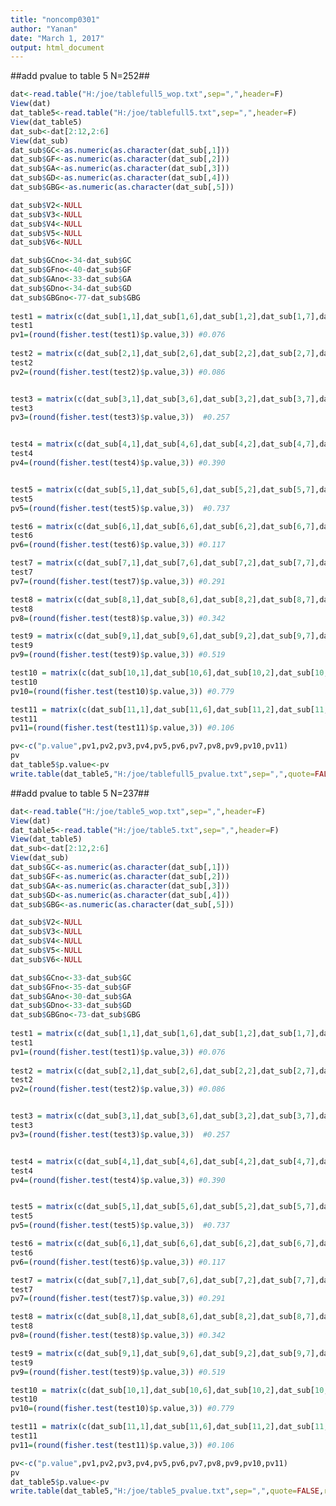 ---
title: "noncomp0301"
author: "Yanan"
date: "March 1, 2017"
output: html_document
---

##add pvalue to table 5 N=252##
```{r, echo=FALSE}
dat<-read.table("H:/joe/tablefull5_wop.txt",sep=",",header=F)
View(dat)
dat_table5<-read.table("H:/joe/tablefull5.txt",sep=",",header=F)
View(dat_table5)
dat_sub<-dat[2:12,2:6]
View(dat_sub)
dat_sub$GC<-as.numeric(as.character(dat_sub[,1]))
dat_sub$GF<-as.numeric(as.character(dat_sub[,2]))
dat_sub$GA<-as.numeric(as.character(dat_sub[,3]))
dat_sub$GD<-as.numeric(as.character(dat_sub[,4]))
dat_sub$GBG<-as.numeric(as.character(dat_sub[,5]))

dat_sub$V2<-NULL
dat_sub$V3<-NULL
dat_sub$V4<-NULL
dat_sub$V5<-NULL
dat_sub$V6<-NULL

dat_sub$GCno<-34-dat_sub$GC
dat_sub$GFno<-40-dat_sub$GF
dat_sub$GAno<-33-dat_sub$GA
dat_sub$GDno<-34-dat_sub$GD
dat_sub$GBGno<-77-dat_sub$GBG
  
test1 = matrix(c(dat_sub[1,1],dat_sub[1,6],dat_sub[1,2],dat_sub[1,7],dat_sub[1,3],dat_sub[1,8],dat_sub[1,4],dat_sub[1,9],dat_sub[1,5],dat_sub[1,10]), ncol=5)
test1
pv1=(round(fisher.test(test1)$p.value,3)) #0.076
  
test2 = matrix(c(dat_sub[2,1],dat_sub[2,6],dat_sub[2,2],dat_sub[2,7],dat_sub[2,3],dat_sub[2,8],dat_sub[2,4],dat_sub[2,9],dat_sub[2,5],dat_sub[2,10]), ncol=5)
test2
pv2=(round(fisher.test(test2)$p.value,3)) #0.086


test3 = matrix(c(dat_sub[3,1],dat_sub[3,6],dat_sub[3,2],dat_sub[3,7],dat_sub[3,3],dat_sub[3,8],dat_sub[3,4],dat_sub[3,9],dat_sub[3,5],dat_sub[3,10]), ncol=5)
test3
pv3=(round(fisher.test(test3)$p.value,3))  #0.257


test4 = matrix(c(dat_sub[4,1],dat_sub[4,6],dat_sub[4,2],dat_sub[4,7],dat_sub[4,3],dat_sub[4,8],dat_sub[4,4],dat_sub[4,9],dat_sub[4,5],dat_sub[4,10]), ncol=5)
test4
pv4=(round(fisher.test(test4)$p.value,3)) #0.390  


test5 = matrix(c(dat_sub[5,1],dat_sub[5,6],dat_sub[5,2],dat_sub[5,7],dat_sub[5,3],dat_sub[5,8],dat_sub[5,4],dat_sub[5,9],dat_sub[5,5],dat_sub[5,10]), ncol=5)
test5
pv5=(round(fisher.test(test5)$p.value,3))  #0.737

test6 = matrix(c(dat_sub[6,1],dat_sub[6,6],dat_sub[6,2],dat_sub[6,7],dat_sub[6,3],dat_sub[6,8],dat_sub[6,4],dat_sub[6,9],dat_sub[6,5],dat_sub[6,10]), ncol=5)
test6
pv6=(round(fisher.test(test6)$p.value,3)) #0.117

test7 = matrix(c(dat_sub[7,1],dat_sub[7,6],dat_sub[7,2],dat_sub[7,7],dat_sub[7,3],dat_sub[7,8],dat_sub[7,4],dat_sub[7,9],dat_sub[7,5],dat_sub[7,10]), ncol=5)
test7
pv7=(round(fisher.test(test7)$p.value,3)) #0.291

test8 = matrix(c(dat_sub[8,1],dat_sub[8,6],dat_sub[8,2],dat_sub[8,7],dat_sub[8,3],dat_sub[8,8],dat_sub[8,4],dat_sub[8,9],dat_sub[8,5],dat_sub[8,10]), ncol=5)
test8
pv8=(round(fisher.test(test8)$p.value,3)) #0.342

test9 = matrix(c(dat_sub[9,1],dat_sub[9,6],dat_sub[9,2],dat_sub[9,7],dat_sub[9,3],dat_sub[9,8],dat_sub[9,4],dat_sub[9,9],dat_sub[9,5],dat_sub[9,10]), ncol=5)
test9
pv9=(round(fisher.test(test9)$p.value,3)) #0.519

test10 = matrix(c(dat_sub[10,1],dat_sub[10,6],dat_sub[10,2],dat_sub[10,7],dat_sub[10,3],dat_sub[10,8],dat_sub[10,4],dat_sub[10,9],dat_sub[10,5],dat_sub[10,10]), ncol=5)
test10
pv10=(round(fisher.test(test10)$p.value,3)) #0.779

test11 = matrix(c(dat_sub[11,1],dat_sub[11,6],dat_sub[11,2],dat_sub[11,7],dat_sub[11,3],dat_sub[11,8],dat_sub[11,4],dat_sub[11,9],dat_sub[11,5],dat_sub[11,10]), ncol=5)
test11
pv11=(round(fisher.test(test11)$p.value,3)) #0.106

pv<-c("p.value",pv1,pv2,pv3,pv4,pv5,pv6,pv7,pv8,pv9,pv10,pv11)
pv
dat_table5$p.value<-pv
write.table(dat_table5,"H:/joe/tablefull5_pvalue.txt",sep=",",quote=FALSE,row.names=FALSE, col.names=FALSE)

```


##add pvalue to table 5 N=237##
```{r, echo=FALSE}
dat<-read.table("H:/joe/table5_wop.txt",sep=",",header=F)
View(dat)
dat_table5<-read.table("H:/joe/table5.txt",sep=",",header=F)
View(dat_table5)
dat_sub<-dat[2:12,2:6]
View(dat_sub)
dat_sub$GC<-as.numeric(as.character(dat_sub[,1]))
dat_sub$GF<-as.numeric(as.character(dat_sub[,2]))
dat_sub$GA<-as.numeric(as.character(dat_sub[,3]))
dat_sub$GD<-as.numeric(as.character(dat_sub[,4]))
dat_sub$GBG<-as.numeric(as.character(dat_sub[,5]))

dat_sub$V2<-NULL
dat_sub$V3<-NULL
dat_sub$V4<-NULL
dat_sub$V5<-NULL
dat_sub$V6<-NULL

dat_sub$GCno<-33-dat_sub$GC
dat_sub$GFno<-35-dat_sub$GF
dat_sub$GAno<-30-dat_sub$GA
dat_sub$GDno<-33-dat_sub$GD
dat_sub$GBGno<-73-dat_sub$GBG
  
test1 = matrix(c(dat_sub[1,1],dat_sub[1,6],dat_sub[1,2],dat_sub[1,7],dat_sub[1,3],dat_sub[1,8],dat_sub[1,4],dat_sub[1,9],dat_sub[1,5],dat_sub[1,10]), ncol=5)
test1
pv1=(round(fisher.test(test1)$p.value,3)) #0.076
  
test2 = matrix(c(dat_sub[2,1],dat_sub[2,6],dat_sub[2,2],dat_sub[2,7],dat_sub[2,3],dat_sub[2,8],dat_sub[2,4],dat_sub[2,9],dat_sub[2,5],dat_sub[2,10]), ncol=5)
test2
pv2=(round(fisher.test(test2)$p.value,3)) #0.086


test3 = matrix(c(dat_sub[3,1],dat_sub[3,6],dat_sub[3,2],dat_sub[3,7],dat_sub[3,3],dat_sub[3,8],dat_sub[3,4],dat_sub[3,9],dat_sub[3,5],dat_sub[3,10]), ncol=5)
test3
pv3=(round(fisher.test(test3)$p.value,3))  #0.257


test4 = matrix(c(dat_sub[4,1],dat_sub[4,6],dat_sub[4,2],dat_sub[4,7],dat_sub[4,3],dat_sub[4,8],dat_sub[4,4],dat_sub[4,9],dat_sub[4,5],dat_sub[4,10]), ncol=5)
test4
pv4=(round(fisher.test(test4)$p.value,3)) #0.390  


test5 = matrix(c(dat_sub[5,1],dat_sub[5,6],dat_sub[5,2],dat_sub[5,7],dat_sub[5,3],dat_sub[5,8],dat_sub[5,4],dat_sub[5,9],dat_sub[5,5],dat_sub[5,10]), ncol=5)
test5
pv5=(round(fisher.test(test5)$p.value,3))  #0.737

test6 = matrix(c(dat_sub[6,1],dat_sub[6,6],dat_sub[6,2],dat_sub[6,7],dat_sub[6,3],dat_sub[6,8],dat_sub[6,4],dat_sub[6,9],dat_sub[6,5],dat_sub[6,10]), ncol=5)
test6
pv6=(round(fisher.test(test6)$p.value,3)) #0.117

test7 = matrix(c(dat_sub[7,1],dat_sub[7,6],dat_sub[7,2],dat_sub[7,7],dat_sub[7,3],dat_sub[7,8],dat_sub[7,4],dat_sub[7,9],dat_sub[7,5],dat_sub[7,10]), ncol=5)
test7
pv7=(round(fisher.test(test7)$p.value,3)) #0.291

test8 = matrix(c(dat_sub[8,1],dat_sub[8,6],dat_sub[8,2],dat_sub[8,7],dat_sub[8,3],dat_sub[8,8],dat_sub[8,4],dat_sub[8,9],dat_sub[8,5],dat_sub[8,10]), ncol=5)
test8
pv8=(round(fisher.test(test8)$p.value,3)) #0.342

test9 = matrix(c(dat_sub[9,1],dat_sub[9,6],dat_sub[9,2],dat_sub[9,7],dat_sub[9,3],dat_sub[9,8],dat_sub[9,4],dat_sub[9,9],dat_sub[9,5],dat_sub[9,10]), ncol=5)
test9
pv9=(round(fisher.test(test9)$p.value,3)) #0.519

test10 = matrix(c(dat_sub[10,1],dat_sub[10,6],dat_sub[10,2],dat_sub[10,7],dat_sub[10,3],dat_sub[10,8],dat_sub[10,4],dat_sub[10,9],dat_sub[10,5],dat_sub[10,10]), ncol=5)
test10
pv10=(round(fisher.test(test10)$p.value,3)) #0.779

test11 = matrix(c(dat_sub[11,1],dat_sub[11,6],dat_sub[11,2],dat_sub[11,7],dat_sub[11,3],dat_sub[11,8],dat_sub[11,4],dat_sub[11,9],dat_sub[11,5],dat_sub[11,10]), ncol=5)
test11
pv11=(round(fisher.test(test11)$p.value,3)) #0.106

pv<-c("p.value",pv1,pv2,pv3,pv4,pv5,pv6,pv7,pv8,pv9,pv10,pv11)
pv
dat_table5$p.value<-pv
write.table(dat_table5,"H:/joe/table5_pvalue.txt",sep=",",quote=FALSE,row.names=FALSE, col.names=FALSE)

```

